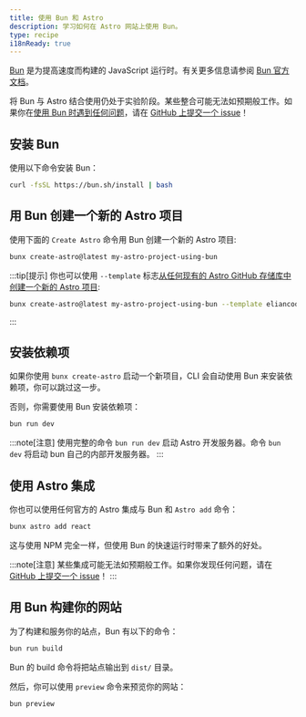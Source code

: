 ```yaml
---
title: 使用 Bun 和 Astro
description: 学习如何在 Astro 网站上使用 Bun。
type: recipe
i18nReady: true
---
```


[Bun](https://bun.sh/) 是为提高速度而构建的 JavaScript 运行时。有关更多信息请参阅 [Bun 官方文档](https://bun.sh/docs)。

将 Bun 与 Astro 结合使用仍处于实验阶段。某些整合可能无法如预期般工作。如果你在[使用 Bun 时遇到任何问题](https://github.com/oven-sh/bun/issues/new/choose)，请在 [GitHub 上提交一个 issue](https://github.com/prosopo/captcha/issues/new/choose)！

## 安装 Bun

使用以下命令安装 Bun：

```bash
curl -fsSL https://bun.sh/install | bash
```

## 用 Bun 创建一个新的 Astro 项目

使用下面的 `Create Astro` 命令用 Bun 创建一个新的 Astro 项目:

```bash
bunx create-astro@latest my-astro-project-using-bun
```

:::tip[提示]
你也可以使用 `--template` 标志[从任何现有的 Astro GitHub 存储库中创建一个新的 Astro 项目](/zh-cn/install/auto/#入门模板):

```bash
bunx create-astro@latest my-astro-project-using-bun --template eliancodes/brutal
```

:::

## 安装依赖项

如果你使用 `bunx create-astro` 启动一个新项目，CLI 会自动使用 Bun 来安装依赖项，你可以跳过这一步。

否则，你需要使用 Bun 安装依赖项：

```bash
bun run dev
```

:::note[注意]
使用完整的命令 `bun run dev` 启动 Astro 开发服务器。命令 `bun dev` 将启动 bun 自己的内部开发服务器。
:::

## 使用 Astro 集成

你也可以使用任何官方的 Astro 集成与 Bun 和 `Astro add` 命令：

```bash
bunx astro add react
```

这与使用 NPM 完全一样，但使用 Bun 的快速运行时带来了额外的好处。

:::note[注意]
某些集成可能无法如预期般工作。如果你发现任何问题，请在 [GitHub 上提交一个 issue](https://github.com/prosopo/captcha/issues/new/choose)！
:::

## 用 Bun 构建你的网站

为了构建和服务你的站点，Bun 有以下的命令：

```bash
bun run build
```

Bun 的 build 命令将把站点输出到 `dist/` 目录。

然后，你可以使用 `preview` 命令来预览你的网站：

```bash
bun preview
```
